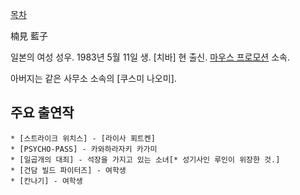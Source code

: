 [[목차]]

楠見 藍子

일본의 여성 성우. 1983년 5월 11일 생. [치바] 현 출신. [[마우스 프로모션]] 소속.

아버지는 같은 사무소 소속의 [쿠스미 나오미].

== 주요 출연작 ==
 * [스트라이크 위치스] - [라이사 푀트켄]
 * [PSYCHO-PASS] - 카와하라자키 카가미
 * [일곱개의 대죄] - 석장을 가지고 있는 소녀[* 성기사인 루인이 위장한 것.]
 * [건담 빌드 파이터즈] - 여학생
 * [칸나기] - 여학생
